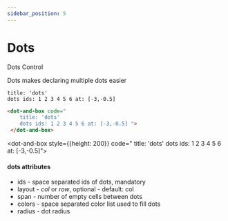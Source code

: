```yaml
---
sidebar_position: 5
---
```


# Dots

Dots Control

Dots makes declaring multiple dots easier

```dabl tab showLineNumbers
title: 'dots'
dots ids: 1 2 3 4 5 6 at: [-3,-0.5]
```
```html tab showLineNumbers
<dot-and-box code="
    title: 'dots'
    dots ids: 1 2 3 4 5 6 at: [-3,-0.5] ">
 </dot-and-box>
```


<dot-and-box style={{height: 200}} code="
    title: 'dots'
    dots ids: 1 2 3 4 5 6 at: [-3,-0.5]">
 </dot-and-box>

#### dots attributes
- ids - space separated ids of dots, mandatory
- layout - *col* or *row*, optional - default: col
- span - number of empty cells between dots
- colors - space separated color list used to fill dots
- radius - dot radius
